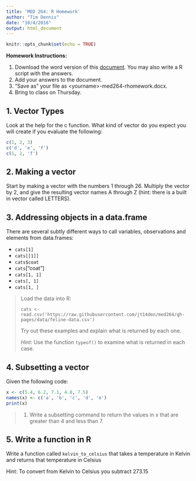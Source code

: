 ```yaml
---
title: 'MED 264: R Homework'
author: "Tim Dennis"
date: "10/4/2016"
output: html_document
---
```


```r
knitr::opts_chunk$set(echo = TRUE)
```

**Homework Instructions:** 

1. Download the word version of this [document](homework-into-r.docx). You may also write a R script with the answers. 
2. Add your answers to the document. 
3. "Save as" your file as \<yourname\>-med264-rhomework.docx. 
4. Bring to class on Thursday. 

## 1. Vector Types

Look at the help for the c function. What kind of vector do you expect you will create if you evaluate the following:

```r
c(1, 2, 3)
c('d', 'e', 'f')
c(1, 2, 'f')
```

## 2. Making a vector

Start by making a vector with the numbers 1 through 26. Multiply the vector by 2, and give the resulting vector names A through Z (hint: there is a built in vector called LETTERS).

## 3. Addressing objects in a data.frame


There are several subtly different ways to call variables, observations and
elements from data.frames:

- `cats[1]`
- `cats[[1]]`
- `cats$coat`
- `cats`["coat"]
- `cats[1, 1]`
- `cats[, 1]`
- `cats[1, ]`

> Load the data into R: 
>
> `cats <- read.csv('https://raw.githubusercontent.com/jt14den/med264/gh-pages/data/feline-data.csv')`
>
>Try out these examples and explain what is returned by each one.
>
> *Hint:* Use the function `typeof()` to examine what is returned in each case.

## 4. Subsetting a vector

Given the following code:


```r
x <- c(5.4, 6.2, 7.1, 4.8, 7.5)
names(x) <- c('a', 'b', 'c', 'd', 'e')
print(x)
```

>1. Write a subsetting command to return the values in x that are greater than 4 and less than 7.

## 5. Write a function in R

Write a function called `kelvin_to_celsius` that takes a temperature in Kelvin
and returns that temperature in Celsius

Hint: To convert from Kelvin to Celsius you subtract 273.15